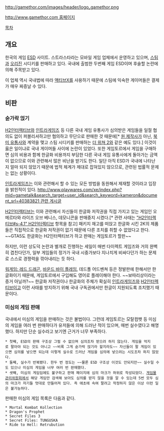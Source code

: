 http://gamethor.com/images/header/logo_gamethor.png

[[http://www.gamethor.com 홈페이지]]

[[목차]]
== 개요 ==
한국의 게임 [[ESD]] 사이트. 스트라스타라는 모바일 게임 업체에서 운영하고 있으며, [[스팀(플랫폼)|스팀]]과 [[오리진]] 시디키를 판매하고 있다. 국내에 출범한 두번째 게임 ESD이며 후술할 논란에 의해 주목받고 있다.

이 업체 역시 국내법에 따라 [[액티브X]]를 사용하기 때문에 스팀에 익숙한 게이머들은 결제가 매우 짜증날 수 있다.

== 비판 ==
=== 숟가락 얹기 ===
[[H2인터렉티브]]와 [[인트라게임즈]] 등 다른 국내 게임 유통사가 심의받은 게임들을 일절 협의도 없이 퍼블리셔하고만 협의하고 무단으로 판매한 것 때문에[* [[CD 프로젝트|원 제작사]]가 아닌, [[반다이 남코 게임즈|북미 유통사]]와 계약을 맺고 스팀 시디키를 판매하는 [[더 위쳐 2]]와 같은 예도 있다.] 이것이 옳은 일이냐로 국내 게이머들 사이에 논란이 있었다. 또한 게임토르에서 게임을 구매하면 심의 비용과 함께 한글화 비용까지 부담한 다른 국내 게임 유통사에게 돌아가는 금액이 없으므로 이와 관련해서 많은 비난을 받기도 한다. 일단 아직 ESD가 국내에 나타난 지 얼마 되지 않았기 때문에 법적 체계가 제대로 잡혀있지 않으므로, 관련된 법률적 문제는 없는 상황이다.

[[인트라게임즈]]는 이와 관련해서 할 수 있는 모든 방법을 동원해서 제재할 것이라고 입장을 밝힌적이 있다. [[http://www.playwares.com/xe/index.php?mid=gametalk&search_target=user_id&search_keyword=kameron&document_srl=40383821 관련 게시글]]

[[H2인터렉티브]]는 이와 관련해서 자신들이 한글화 저작권을 직접 가지고 있는 게임인 오메르타와 라이즈 오브 베니스, 데모니콘을 판매중지 시켰다.[* 관련 사태는 [["H2인터렉티브#s-4.1" H2인터렉티브]] 항목을 참고] 패키지 재고를 떠앉고 한글화 시킨 2K의 제품들은 직접적으로 한글화 저작권이 없기 때문에 다른 조치를 취할 수 없었다고 한다. ~~GTA5도 한글화는 H2인터렉티브가 하고 판매는 게임토르가 할판~~

하지만, 이런 상도덕 논란과 별개로 진행하는 세일이 매번 다이렉트 게임즈와 거의 완벽히 겹친다던가, 일부 게임들의 정가가 국내 시중가보다 지나치게 비싸다던가 하는 문제로 스스로 경쟁력을 깎아내리는 듯 하다.

[[워게임: 레드 드래곤]], [[바운드 바이 플레임]], 데드폴 어드벤쳐 등은 정발판에 한해서만 한글화이기 때문에, 게임토르에서 구입해도 영어로 플레이해야 한다. ~~보따리상이라는 증거 아닐까?~~ 한글화 저작권이나 한글화의 주체가 확실히 [[인트라게임즈]]와 [[H2인터렉티브]]이고 이런 사태를 방지하기 위해 국내 구독권에서만 한글이 지원되도록 조치했기 때문이다.

=== 미심의 게임 판매 ===
국내에서 미심의 게임을 판매하는 것은 불법이다. 그런데 게임토르는 모탈컴뱃 등 미심의 게임을 여러 번 판매하다가 유저들에 의해 드러난 적이 있으며, 매번 실수였다고 해명했다. 하지만 단순 실수라고 보기엔 근거가 너무 부족하다.

 * 첫째, ESD의 판매 구조상 그럴 수 없으며 심의조차 받으려 하지 않는다. 게임을 억지로 팔아야 되는 것도 아니고 ~~비록 그게 숟가락 얹기라 할지라도~~ 자신들이 팔 게임이 있으면 심의를 넣으면 되는데 이렇게 실수로 드러난 게임을 심의에 넣으려는 시도조차 하지 않았다.
 * 둘째, 실수가 반복됐다. 한두 번 정도는 ~~물론 ESD 구조상 이것도 안되지만~~ 실수일 수도 있으나 미심의 게임을 너무 여러 번 판매했다.
 * 셋째, 미심의 게임임에도 불구하고 판매 페이지에 심의 마크가 허위로 작성되었다. [[게임물관리위원회]]에서 해당 게임만 검색해 보아도 심의를 받지 않을 것을 알 수 있는데 5번 모두 심의 마크가 자기들 멋대로 만들어져 있다. 즉 애초에 속여 팔려고 작정하지 않은 이상 이런 일은 불가능하다.

판매한 미심의 게임 목록은 다음과 같다.

 * Mortal Kombat Kollection
 * Dragon's Prophet
 * Secret Files 3
 * Secret Files: TUNGUSKA
 * Ride to Hell: Retrubution
